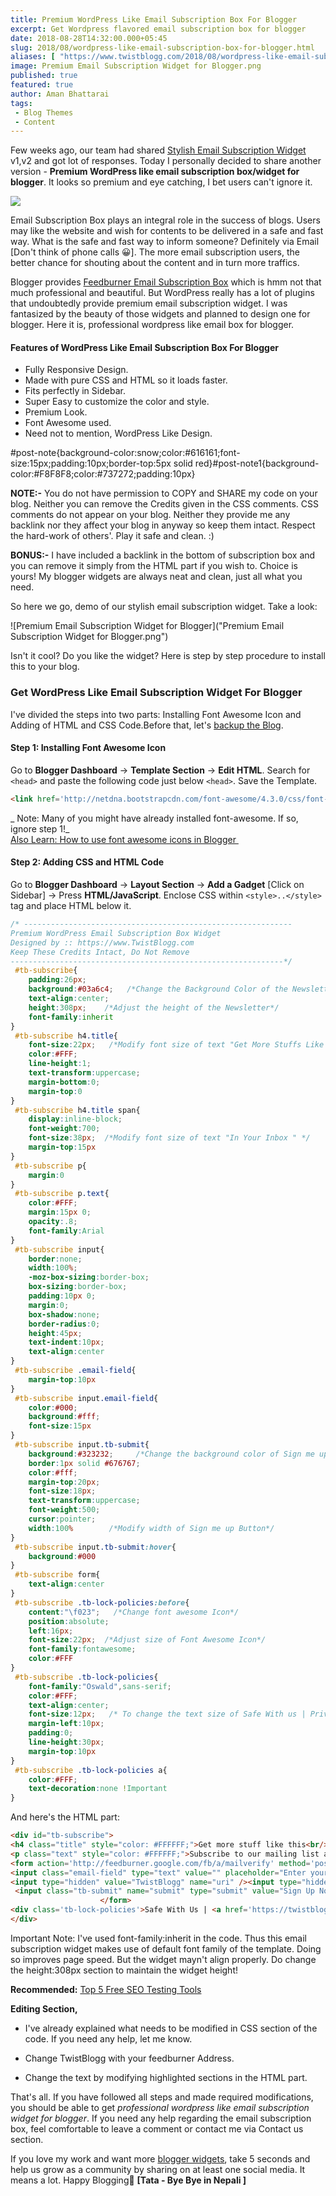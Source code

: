 ```yaml
---
title: Premium WordPress Like Email Subscription Box For Blogger
excerpt: Get Wordpress flavored email subscription box for blogger
date: 2018-08-28T14:32:00.000+05:45
slug: 2018/08/wordpress-like-email-subscription-box-for-blogger.html
aliases: [ "https://www.twistblogg.com/2018/08/wordpress-like-email-subscription-box-for-blogger.html" ]
image: Premium Email Subscription Widget for Blogger.png
published: true
featured: true
author: Aman Bhattarai
tags:
 - Blog Themes
 - Content 
---
```


Few weeks ago, our team had shared [Stylish Email Subscription Widget](https://twistblogg.blogspot.com/search/label/Subscription%20Widgets) v1,v2 and got lot of responses. Today I personally decided to share another version - **Premium WordPress like email subscription box/widget for blogger**. It looks so premium and eye catching, I bet users can't ignore it.  
  
<Image src="placeholder.jpg"/>

Email Subscription Box plays an integral role in the success of blogs. Users may like the website and wish for contents to be delivered in a safe and fast way. What is the safe and fast way to inform someone? Definitely via Email \[Don't think of phone calls 😀\]. The more email subscription users, the better chance for shouting about the content and in turn more traffics.  
  
Blogger provides [Feedburner Email Subscription Box](https://twistblogg.blogspot.com/2015/04/email-subscription-popup-blogger-plugin.html) which is hmm not that much professional and beautiful. But WordPress really has a lot of plugins that undoubtedly provide premium email subscription widget. I was fantasized by the beauty of those widgets and planned to design one for blogger. Here it is, professional wordpress like email box for blogger.  
  

#### Features of WordPress Like Email Subscription Box For Blogger

*   Fully Responsive Design.
*   Made with pure CSS and HTML so it loads faster.
*   Fits perfectly in Sidebar.
*   Super Easy to customize the color and style.
*   Premium Look.
*   Font Awesome used.
*   Need not to mention, WordPress Like Design.

  
#post-note{background-color:snow;color:#616161;font-size:15px;padding:10px;border-top:5px solid red}#post-note1{background-color:#F8F8F8;color:#737272;padding:10px}  

**NOTE:-** You do not have permission to COPY and SHARE my code on your blog. Neither you can remove the Credits given in the CSS comments. CSS comments do not appear on your blog. Neither they provide me any backlink nor they affect your blog in anyway so keep them intact. Respect the hard-work of others'. Play it safe and clean. :)

**BONUS:-** I have included a backlink in the bottom of subscription box and you can remove it simply from the HTML part if you wish to. Choice is yours! My blogger widgets are always neat and clean, just all what you need.

  
So here we go, demo of our stylish email subscription widget. Take a look:  
  

![Premium Email Subscription Widget for Blogger]("Premium Email Subscription Widget for Blogger.png")

  
Isn't it cool? Do you like the widget? Here is step by step procedure to install this to your blog.  
  

### Get WordPress Like Email Subscription Widget For Blogger

I've divided the steps into two parts: Installing Font Awesome Icon and Adding of HTML and CSS Code.Before that, let's [backup the Blog](https://twistblogg.blogspot.com/2014/05/how-to-backup-all-blogger-blogs-with-google-takeout.html).  
  

#### Step 1: Installing Font Awesome Icon

Go to **Blogger Dashboard** → **Template Section** → **Edit HTML**. Search for `<head>` and paste the following code just below `<head>`. Save the Template.  

```html 
<link href='http://netdna.bootstrapcdn.com/font-awesome/4.3.0/css/font-awesome.css' rel='stylesheet'/>
```

_ Note: Many of you might have already installed font-awesome. If so, ignore step 1!_  
[Also Learn: How to use font awesome icons in Blogger ](https://twistblogg.blogspot.com/2014/01/How-To-Use-FontAwesome-Icons-In-Blogger.html)  
  

#### Step 2: Adding CSS and HTML Code

Go to **Blogger Dashboard** → **Layout Section** → **Add a Gadget** \[Click on Sidebar\] → Press **HTML/JavaScript**. Enclose CSS within `<style>..</style>` tag and place HTML below it.
  
```css title=file.css
/* ------------------------------------------------------------  
Premium WordPress Email Subscription Box Widget  
Designed by :: https://www.TwistBlogg.com  
Keep These Credits Intact, Do Not Remove  
-------------------------------------------------------------*/ 
 #tb-subscribe{  
    padding:26px;  
    background:#03a6c4;   /*Change the Background Color of the Newsletter*/ 
    text-align:center;  
    height:308px;    /*Adjust the height of the Newsletter*/
    font-family:inherit  
}  
 #tb-subscribe h4.title{  
    font-size:22px;   /*Modify font size of text "Get More Stuffs Like This"*/  
    color:#FFF;  
    line-height:1;  
    text-transform:uppercase;  
    margin-bottom:0;  
    margin-top:0  
}  
 #tb-subscribe h4.title span{  
    display:inline-block;  
    font-weight:700;  
    font-size:38px;  /*Modify font size of text "In Your Inbox " */ 
    margin-top:15px  
}  
 #tb-subscribe p{  
    margin:0  
}  
 #tb-subscribe p.text{  
    color:#FFF;  
    margin:15px 0;  
    opacity:.8;  
    font-family:Arial  
}  
 #tb-subscribe input{  
    border:none;  
    width:100%;  
    -moz-box-sizing:border-box;  
    box-sizing:border-box;  
    padding:10px 0;  
    margin:0;  
    box-shadow:none;  
    border-radius:0;  
    height:45px;  
    text-indent:10px;  
    text-align:center  
}  
 #tb-subscribe .email-field{  
    margin-top:10px  
}  
 #tb-subscribe input.email-field{  
    color:#000;  
    background:#fff;  
    font-size:15px  
}  
 #tb-subscribe input.tb-submit{  
    background:#323232;     /*Change the background color of Sign me up Button*/ 
    border:1px solid #676767;  
    color:#fff;  
    margin-top:20px;  
    font-size:18px;  
    text-transform:uppercase;  
    font-weight:500;  
    cursor:pointer;  
    width:100%        /*Modify width of Sign me up Button*/  
}  
 #tb-subscribe input.tb-submit:hover{  
    background:#000  
}  
 #tb-subscribe form{  
    text-align:center  
}  
 #tb-subscribe .tb-lock-policies:before{  
    content:"\f023";   /*Change font awesome Icon*/ 
    position:absolute;  
    left:16px;  
    font-size:22px;  /*Adjust size of Font Awesome Icon*/  
    font-family:fontawesome;  
    color:#FFF  
}  
 #tb-subscribe .tb-lock-policies{  
    font-family:"Oswald",sans-serif;  
    color:#FFF;  
    text-align:center;  
    font-size:12px;   /* To change the text size of Safe With us | Privacy Policy | Get this widget */  
    margin-left:10px;  
    padding:0;  
    line-height:30px;  
    margin-top:10px  
}  
 #tb-subscribe .tb-lock-policies a{  
    color:#FFF;  
    text-decoration:none !Important  
} 

```
And here's the HTML part:

```html title=file.html
<div id="tb-subscribe">  
<h4 class="title" style="color: #FFFFFF;">Get more stuff like this<br/> <span>in your inbox</span></h4>  
<p class="text" style="color: #FFFFFF;">Subscribe to our mailing list and get fresh high quality updates for lifetime.</p>             
<form action='http://feedburner.google.com/fb/a/mailverify' method='post' onsubmit='window.open(&apos;http://feedburner.google.com/fb/a/mailverify?uri=twistblogg&apos;, &apos;popupwindow&apos;, &apos;scrollbars=yes,width=550,height=520&apos;);return true' target='popupwindow'>  
<input class="email-field" type="text" value="" placeholder="Enter your email here" name="email"/>  
<input type="hidden" value="TwistBlogg" name="uri" /><input type="hidden" name="loc" value="en_US" />  
 <input class="tb-submit" name="submit" type="submit" value="Sign Up Now" />  
                    </form>  
<div class='tb-lock-policies'>Safe With Us | <a href='https://twistblogg.blogspot.com/p/privacy-policy.html'>Privacy Policy</a> | <a href='https://twistblogg.blogspot.com/2018/08/wordpress-like-email-subscription-box-for-blogger.html' title='Email Subscription Box by TwistBlogg'>Get This Widget</a></div>
</div>  

```

Important Note: I've used font-family:inherit in the code. Thus this email subscription widget makes use of default font family of the template. Doing so improves page speed. But the widget mayn't align properly. Do change the height:308px section to maintain the widget height!
  
**Recommended:** [Top 5 Free SEO Testing Tools](https://twistblogg.blogspot.com/2014/02/top-5-free-seo-testing-tools.html)  
  
**Editing Section,**  
  
- I've already explained what needs to be modified in CSS section of the code. If you need any help, let me know.  
  
- Change TwistBlogg with your feedburner Address.  
  
- Change the text by modifying highlighted sections in the HTML part.  
  
  
That's all. If you have followed all steps and made required modifications, you should be able to get _professional wordpress like email subscription widget for blogger_. If you need any help regarding the email subscription box, feel comfortable to leave a comment or contact me via Contact us section.  
  
If you love my work and want more [blogger widgets](https://twistblogg.blogspot.com/search/label/Blogger%20Widgets), take 5 seconds and help us grow as a community by sharing on at least one social media. It means a lot. Happy Blogging👷 **\[Tata - Bye Bye in Nepali \]**
